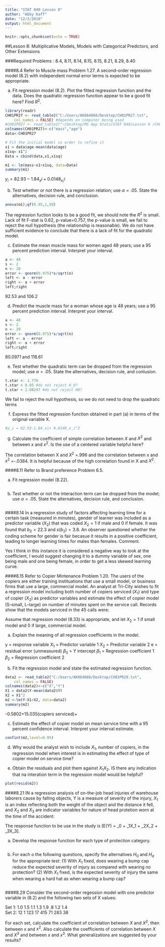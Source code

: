 ```yaml
---
title: "STAT 840 Lesson 8"
author: "Abby Kaff"
date: "12/2/2018"
output: html_document
---
```


```r
knitr::opts_chunk$set(echo = TRUE)
```

##Lesson 8: Multiplicative Models, Models with Categorical Predictors, and Other Extensions

###Required Problems : 8.4, 8.11, 8.14, 8.15, 8.15, 8.21, 8.29, 8.40

####8.4 
Refer to Muscle mass Problem 1.27. A second-order regression model (8.2) with independent normal error terms is expected to be appropriate.

a) Fit regression model (8.2). Plot the fitted regression function and the data. Does the quadratic regression function appear to be a good fit here? Find $R^2$.

```r
library(readr)
CH01PR27 <- read_table2("C:/Users/AK064060/Desktop/CH01PR27.txt", 
    col_names = FALSE) #depends on computer being used
#CH01PR27 <- read_table2("~/Desktop/MS App Stats/STAT 840/Lesson 8 /CH01PR27.txt", col_names = FALSE)
colnames(CH01PR27)<-c("mass","age")
data<-CH01PR27
```

```r
# Fit the initial model in order to refine it
x1 = data$age-mean(data$age)
x1sq= x1^2
Data = cbind(data,x1,x1sq)

m1 <- lm(mass~x1+x1sq, data=Data)
summary(m1)
```
$y_i = 82.93-1.84_xi+ 0.0148_x_i^2$

b) Test whether or not there is a regression relation; use $\alpha = .05$. State the alternatives, decision rule, and conclusion. 

```r
anova(m1);qf(0.95,1,58)
```
The regression fuction looks to be a good fit, we should note the $R^2$ is small. Lack of fit F-stat is 0.62, p-value=0.757, the p-value is small, we fail to reject the null hypothesis (the relationship is reasonable). We do not have sufficient evidence to conclude that there is a lack of fit for the quadratic model. 


c) Estimate the mean muscle mass for women aged 48 years; use a 95 percent prediction interval. Interpret your interval. 

```r
a <- 48
s <- 2
n <- 20
error <- qnorm(0.975)*s/sqrt(n)
left <- a - error
right <- a + error
left;right
```
92.53 and 106.2

d) Predict the muscle mass for a woman whose age is 48 years; use a 95 percent prediction interval. Interpret your interval. 

```r
a <- 48
s <- 2
n <- 20
error <- qnorm(0.975)*s/sqrt(n)
left <- a - error
right <- a + error
left;right
```
80.0971 and 118.61

e) Test whether the quadratic term can be dropped from the regression model; use $\alpha = .05$. State the alternatives, decision rule, and conlusion. 

```r
t.star <- 1.776
t.star > 0.05 #do not reject H_0?
t.star < 2.00247 #do not reject H0?
```
We fail to reject the null hypothesis, so we do not need to drop the quadratic terms

f) Express the fitted regression function obtained in part (a) in terms of the original variable X. 

```r
#y_i = 82.93-1.84_xi+ 0.0148_x_i^2
```

g) Calculate the coefficient of simple correlation between $X$ and $X^2$ and between $x$ and $x^2$. Is the use of a centered variable helpful here?

The correlation between X and $X^2$ =.996 and the correlation between x and $x^2$ =-.0384. It is helpful because of the high correlation found in X and $X^2$.

####8.11 
Refer to Brand preference Problem 6.5. 

a) Fit regression model (8.22).

```r

```

b) Test whether or not the interaction term can be dropped from the model; use $\alpha = .05$. State the alternatives, decision rule, and conclusion. 

```r
```

####8.14 
In a regression study of factors affecting learning time for a certain task (measured in minutes), gender of learner was included as a predictor variable $(X_2)$ that was coded $X_2 = 1$ if male and 0 if female. It was found that $b_2 = 22.3$ and $s({b_2})=3.8$. An observer questioned whether the coding scheme for gender is fair becasue it results in a positive coefficient, leading to longer learning times for males than females. Comment. 

Yes I think in this instance it is considered a negative way to look at the coefficient, I would suggest changing it to a dummy variable of sex, one being male and one being female, in order to get a less skewed learning curve. 

####8.15
Refer to Copier Mintenance Problem 1.20. The users of the copiers are either training instituations that use a small model, or business firms that use a large, commercial model. An analyst at Tri-City wishes to fit a regression model including both number of copiers serviced $(X_1)$ and type of copier $(X_2)$ as predictor variables and estimate the effect of copier model (S--small, L--large) on number of minutes spent on the service call. Records show that the models serviced in the 45 calls were: 

Assume that regression model (8.33) is appropriate, and let $X_2 = 1$ if small model and 0 if large, commercial model. 

a) Explain the meaning of all regression coefficients in the model. 

y = response variable
$X_1$ = Predictor variable 1
$X_2$ = Predictor variable 2
e = residual error (unmeasured)
$\beta_0$ = Y intercept
$\beta_1$ = Regression coefficient 1
$\beta_2$ = Regression coefficient 2


b) Fit the regression model and state the estimated regression function. 

```r
data2 <- read_table2("C:/Users/AK064060/Desktop/CH01PR20.txt", 
    col_names = FALSE)
colnames(data2)<-c("X","Y")
X1 = data2$Y-mean(data2$Y)
X2 = X1^2
m2 <-lm(Y~X1+X2, data=data2)
summary(m2)
```
-0.5802+15.035(copiers serviced)+

c) Estimate the effect of copier model on mean service time with a 95 percent confidence interval. Interpret your interval estimate. 

```r
confint(m2,level=0.95)
```

d) Why would the analyst wish to include $X_1$, number of copiers, in the regression model when interest is in estimating the effect of type of copier model on service time? 



e) Obtain the residuals and plot them against $X_1X_2$.  IS there any indication that na interation term in the regression model would be helpful?

```r
plot(resid(m2))
```

####8.21
IN a regression analysis of on-the-job head injuries of warehouse laborers cause by falling objects, Y is a measure of severity of the injury, $X_1$ is an index reflecting both the weight of the object and the distance it fell, and $X_2$ and $X_3$ are indicator variables for nature of head protetion worn at the time of the accident:

The response function to be use in the study is \[E(Y) = \beta_0 + \beta_1X_1 + \beta_2X_2 + \beta_3X_3\].

a) Develop the response function for each type of protection category.

```r
```

b) For each o the following questions, specify the alternatives $H_0$ and $H_a$ for the appropriate test: (1) With $X_1$ fixed, does wearing a bump cap reduce the expected severity of injury as compared with wearing no protection? (2) With $X_1$ fixed, is the expected severity of injury the same when wearing a hard hat as when wearing a bump cap?

```r
```

####8.29
Consider the second-order regession model with one predictor variable in (8.2) and the following two sets of X values: 

Set 1: 1.0  1.5  1.1  1.3   1.9  .8  1.2  1.4  
Set 2: 12   1   123   17    415   71  283   38

For each set, calculate the coefficient of correlation between $X$ and $X^2$, then between $x$ and $x^2$. Also calculate the coefficients of correlation between $X$ and $X^3$ and between $x$ and $x^3$. What generalizations are suggested by your results? 

```r
```
